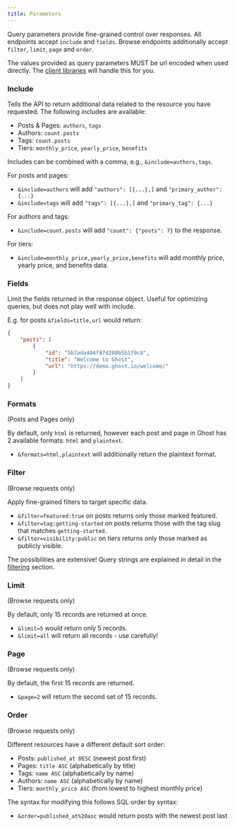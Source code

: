 ```yaml
---
title: Parameters
---
```


Query parameters provide fine-grained control over responses. All endpoints accept `include` and `fields`. Browse endpoints additionally accept `filter`, `limit`, `page` and `order`.

The values provided as query parameters MUST be url encoded when used directly. The [client libraries](/docs/content-api/javascript/) will handle this for you.

### Include

Tells the API to return additional data related to the resource you have requested. The following includes are available:

* Posts & Pages: `authors`, `tags`
* Authors: `count.posts`
* Tags: `count.posts`
* Tiers: `monthly_price`, `yearly_price`, `benefits`

Includes can be combined with a comma, e.g., `&include=authors,tags`.

For posts and pages:

* `&include=authors` will add `"authors": [{...},]` and `"primary_author": {...}`
* `&include=tags` will add `"tags": [{...},]` and `"primary_tag": {...}`

For authors and tags:

* `&include=count.posts` will add `"count": {"posts": 7}` to the response.

For tiers:

* `&include=monthly_price,yearly_price,benefits` will add monthly price, yearly price, and benefits data.

### Fields

Limit the fields returned in the response object. Useful for optimizing queries, but does not play well with include.

E.g. for posts `&fields=title,url` would return:

```json
{
    "posts": [
        {
            "id": "5b7ada404f87d200b5b1f9c8",
            "title": "Welcome to Ghost",
            "url": "https://demo.ghost.io/welcome/"
        }
    ]
}
```

### Formats

(Posts and Pages only)

By default, only `html` is returned, however each post and page in Ghost has 2 available formats: `html` and `plaintext`.

* `&formats=html,plaintext` will additionally return the plaintext format.

### Filter

(Browse requests only)

Apply fine-grained filters to target specific data.

* `&filter=featured:true` on posts returns only those marked featured.
* `&filter=tag:getting-started` on posts returns those with the tag slug that matches `getting-started`.
* `&filter=visibility:public` on tiers returns only those marked as publicly visible.

The possibilities are extensive! Query strings are explained in detail in the [filtering](/docs/content-api/filtering) section.

### Limit

(Browse requests only)

By default, only 15 records are returned at once.

* `&limit=5` would return only 5 records.
* `&limit=all` will return all records - use carefully!

### Page

(Browse requests only)

By default, the first 15 records are returned.

* `&page=2` will return the second set of 15 records.

### Order

(Browse requests only)

Different resources have a different default sort order:

* Posts: `published_at DESC` (newest post first)
* Pages: `title ASC` (alphabetically by title)
* Tags: `name ASC` (alphabetically by name)
* Authors: `name ASC` (alphabetically by name)
* Tiers: `monthly_price ASC` (from lowest to highest monthly price)

The syntax for modifying this follows SQL order by syntax:

* `&order=published_at%20asc` would return posts with the newest post last